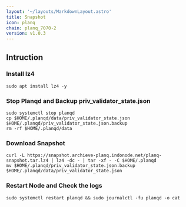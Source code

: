 ```yaml
---
layout: '~/layouts/MarkdownLayout.astro'
title: Snapshot
icon: planq
chain: planq_7070-2
version: v1.0.3
---
```

## Intruction

### Install lz4
```
sudo apt install lz4 -y
```

### Stop Planqd and Backup priv_validator_state.json
```
sudo systemctl stop planqd
cp $HOME/.planqd/data/priv_validator_state.json $HOME/.planqd/priv_validator_state.json.backup
rm -rf $HOME/.planqd/data
```

### Download Snapshot
```
curl -L https://snapshot.archieve-planq.indonode.net/planq-snapshot.tar.lz4 | lz4 -dc - | tar -xf - -C $HOME/.planqd
mv $HOME/.planqd/priv_validator_state.json.backup $HOME/.planqd/data/priv_validator_state.json
```

### Restart Node and Check the logs

```
sudo systemctl restart planqd && sudo journalctl -fu planqd -o cat
```